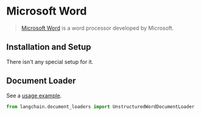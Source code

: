 # Microsoft Word

>[Microsoft Word](https://www.microsoft.com/en-us/microsoft-365/word) is a word processor developed by Microsoft.

## Installation and Setup

There isn't any special setup for it.

## Document Loader

See a [usage example](/docs/integrations/document_loaders/microsoft_word).


```python
from langchain.document_loaders import UnstructuredWordDocumentLoader
```
